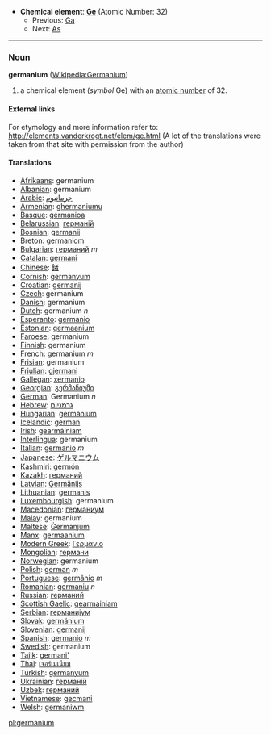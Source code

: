 *'''Chemical element''': '''[[Ge]]''' (Atomic Number: 32)
**Previous: [[Gallium|Ga]]
**Next: [[Arsenic|As]]
----
=== Noun ===
'''germanium''' ([[en:Germanium|Wikipedia:Germanium]])

# a chemical element (''symbol'' Ge) with an [[atomic number]] of 32.

====External links====
For etymology and more information refer to:
http://elements.vanderkrogt.net/elem/ge.html
(A lot of the translations were taken from that site with permission from the author)

==== Translations ====
*[[Afrikaans]]: germanium
*[[Albanian]]: germanium
*[[Arabic]]: [[جرمانيوم]]
*[[Armenian]]: [[ghermaniumu]]
*[[Basque]]: [[germanioa]]
*[[Belarussian]]: [[германiй]]
*[[Bosnian]]: [[germanij]]
*[[Breton]]: [[germaniom]]
*[[Bulgarian]]: [[германий]] ''m''
*[[Catalan]]: [[germani]]
*[[Chinese]]: [[鍺]]
*[[Cornish]]: [[germanyum]]
*[[Croatian]]: [[germanij]]
*[[Czech]]: germanium
*[[Danish]]: germanium
*[[Dutch]]: germanium ''n''
*[[Esperanto]]: [[germanio]]
*[[Estonian]]: [[germaanium]]
*[[Faroese]]: germanium
*[[Finnish]]: germanium
*[[French]]: germanium ''m''
*[[Frisian]]: germanium
*[[Friulian]]: [[gjermani]]
*[[Gallegan]]: [[xermanio]]
*[[Georgian]]: [[გერმანიუმი]]
*[[German]]: Germanium ''n''
*[[Hebrew]]: [[גרמניום]]
*[[Hungarian]]: [[germánium]]
*[[Icelandic]]: [[german]]
*[[Irish]]: [[gearmáiniam]]
*[[Interlingua]]: germanium
*[[Italian]]: [[germanio]] ''m''
*[[Japanese]]: [[ゲルマニウム]]
*[[Kashmiri]]: [[germón]]
*[[Kazakh]]: [[германий]]
*[[Latvian]]: [[Ģermānijs]]
*[[Lithuanian]]: [[germanis]]
*[[Luxembourgish]]: germanium
*[[Macedonian]]: [[германиум]]
*[[Malay]]: germanium
*[[Maltese]]: [[Ġermanjum]]
*[[Manx]]: [[germaanium]]
*[[Modern Greek]]: [[Γερμανιο]] '' ''
*[[Mongolian]]: [[германи]]
*[[Norwegian]]: germanium
*[[Polish]]: [[german]] ''m''
*[[Portuguese]]: [[germânio]] ''m''
*[[Romanian]]: [[germaniu]] ''n''
*[[Russian]]: [[германий]] '' ''
*[[Scottish Gaelic]]: [[gearmainiam]]
*[[Serbian]]: [[германиjум]]
*[[Slovak]]: [[germánium]]
*[[Slovenian]]: [[germanij]]
*[[Spanish]]: [[germanio]] ''m''
*[[Swedish]]: germanium
*[[Tajik]]: [[germani']]
*[[Thai]]: [[เจอร์เมเนียม]]
*[[Turkish]]: [[germanyum]]
*[[Ukrainian]]: [[германiй]]
*[[Uzbek]]: [[германий]]
*[[Vietnamese]]: [[gecmani]]
*[[Welsh]]: [[germaniwm]]

[[pl:germanium]]
